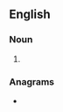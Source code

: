 ==English==

===Noun===
{{head|en|noun form}}

# {{plural of|en|inseam}}

===Anagrams===
* {{anagrams|en|a=aeimnss|Eismans|Isemans|Messina|manises|samisen|sesamin}}